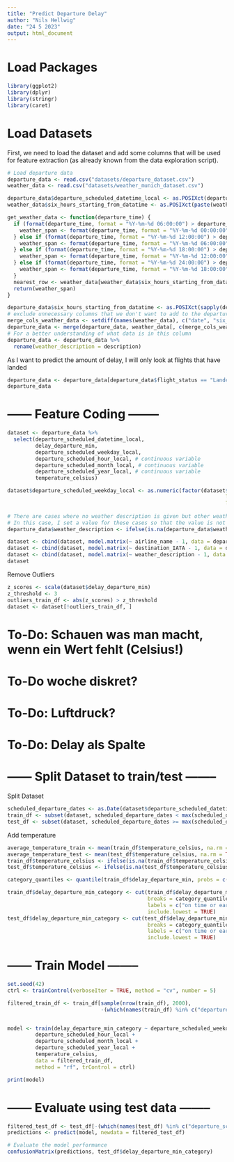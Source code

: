 ```yaml
---
title: "Predict Departure Delay"
author: "Nils Hellwig"
date: "24 5 2023"
output: html_document
---
```


# Load Packages

```r
library(ggplot2)
library(dplyr)
library(stringr)
library(caret)
```

# Load Datasets

First, we need to load the dataset and add some columns that will be used for feature extraction (as already known from the data exploration script).

```r
# Load departure data
departure_data <- read.csv("datasets/departure_dataset.csv")
weather_data <- read.csv("datasets/weather_munich_dataset.csv")
```

```r
departure_data$departure_scheduled_datetime_local <- as.POSIXct(departure_data$departure_scheduled_datetime_local)
weather_data$six_hours_starting_from_datatime <- as.POSIXct(paste(weather_data$date, weather_data$six_hours_starting_from))
```

```r
get_weather_data <- function(departure_time) {
  if (format(departure_time, format = "%Y-%m-%d 06:00:00") > departure_time) {
    weather_span <- format(departure_time, format = "%Y-%m-%d 00:00:00")
  } else if (format(departure_time, format = "%Y-%m-%d 12:00:00") > departure_time) {
    weather_span <- format(departure_time, format = "%Y-%m-%d 06:00:00")
  } else if (format(departure_time, format = "%Y-%m-%d 18:00:00") > departure_time) {
    weather_span <- format(departure_time, format = "%Y-%m-%d 12:00:00")
  } else if (format(departure_time, format = "%Y-%m-%d 24:00:00") > departure_time) {
    weather_span <- format(departure_time, format = "%Y-%m-%d 18:00:00")
  } 
  nearest_row <- weather_data[weather_data$six_hours_starting_from_datatime == weather_span,]
  return(weather_span)
}

departure_data$six_hours_starting_from_datatime <- as.POSIXct(sapply(departure_data$departure_scheduled_datetime_local, get_weather_data))
# exclude unnecessary columns that we don't want to add to the departure_data dataframe
merge_cols_weather_data <- setdiff(names(weather_data), c("date", "six_hours_starting_from"))
departure_data <- merge(departure_data, weather_data[, c(merge_cols_weather_data)], by.x = "six_hours_starting_from_datatime", by.y = "six_hours_starting_from_datatime", all.x = TRUE)
# For a better understanding of what data is in this column
departure_data <- departure_data %>%
  rename(weather_description = description)
```

As I want to predict the amount of delay, I will only look at flights that have landed

```r
departure_data <- departure_data[departure_data$flight_status == "Landed", ]
departure_data
```

# ------ Feature Coding --------

```r
dataset <- departure_data %>%
  select(departure_scheduled_datetime_local,
         delay_departure_min,
         departure_scheduled_weekday_local,
         departure_scheduled_hour_local, # continuous variable
         departure_scheduled_month_local, # continuous variable 
         departure_scheduled_year_local, # continuous variable
         temperature_celsius)
```

```r
dataset$departure_scheduled_weekday_local <- as.numeric(factor(dataset$departure_scheduled_weekday_local,
                                                                      levels = c("Monday", "Tuesday", "Wednesday", "Thursday", "Friday", "Saturday", "Sunday"),
                                                                      labels = 1:7))
```

```r
# There are cases where no weather description is given but other weather data such as temperature is available. 
# In this case, I set a value for these cases so that the value is not NA but such cases get their own column for the one-hot encoding.
departure_data$weather_description <- ifelse(is.na(departure_data$weather_description), "Not specified", departure_data$weather_description)
```

```r
dataset <- cbind(dataset, model.matrix(~ airline_name - 1, data = departure_data))
dataset <- cbind(dataset, model.matrix(~ destination_IATA - 1, data = departure_data))
dataset <- cbind(dataset, model.matrix(~ weather_description - 1, data = departure_data))
dataset
```

Remove Outliers

```r
z_scores <- scale(dataset$delay_departure_min)
z_threshold <- 3
outliers_train_df <- abs(z_scores) > z_threshold
dataset <- dataset[!outliers_train_df, ]
```

# To-Do: Schauen was man macht, wenn ein Wert fehlt (Celsius!)
# To-Do woche diskret?
# To-Do: Luftdruck?
# To-Do: Delay als Spalte

# ------ Split Dataset to train/test --------

Split Dataset

```r
scheduled_departure_dates <- as.Date(dataset$departure_scheduled_datetime_local)
train_df <- subset(dataset, scheduled_departure_dates < max(scheduled_departure_dates) - 365)
test_df <- subset(dataset, scheduled_departure_dates >= max(scheduled_departure_dates) - 365)
```

Add temperature

```r
average_temperature_train <- mean(train_df$temperature_celsius, na.rm = TRUE)
average_temperature_test <- mean(test_df$temperature_celsius, na.rm = TRUE)
train_df$temperature_celsius <- ifelse(is.na(train_df$temperature_celsius), average_temperature_train, train_df$temperature_celsius)
test_df$temperature_celsius <- ifelse(is.na(test_df$temperature_celsius), average_temperature_test, test_df$temperature_celsius)
```

```r
category_quantiles <- quantile(train_df$delay_departure_min, probs = c(0.0, 0.2, 0.4, 0.6, 0.8, 1.0))
```


```r
train_df$delay_departure_min_category <- cut(train_df$delay_departure_min, 
                                             breaks = category_quantiles, 
                                             labels = c("on time or earlier", "short delay", "medium delay", "long delay"),
                                             include.lowest = TRUE)
test_df$delay_departure_min_category <- cut(test_df$delay_departure_min, 
                                             breaks = category_quantiles, 
                                             labels = c("on time or earlier", "short delay", "medium delay", "long delay"),
                                             include.lowest = TRUE)
```

# ------ Train Model --------

```r
set.seed(42)
ctrl <- trainControl(verboseIter = TRUE, method = "cv", number = 5)

filtered_train_df <- train_df[sample(nrow(train_df), 2000), 
                              -(which(names(train_df) %in% c("departure_scheduled_datetime_local", "delay_departure_min")))]


model <- train(delay_departure_min_category ~ departure_scheduled_weekday_local +
         departure_scheduled_hour_local +
         departure_scheduled_month_local +
         departure_scheduled_year_local +
         temperature_celsius,
         data = filtered_train_df,
         method = "rf", trControl = ctrl)

print(model)
```


# ------ Evaluate using test data --------

```r
filtered_test_df <- test_df[-(which(names(test_df) %in% c("departure_scheduled_datetime_local", "delay_departure_min")))]
predictions <- predict(model, newdata = filtered_test_df)

# Evaluate the model performance
confusionMatrix(predictions, test_df$delay_departure_min_category)
```


